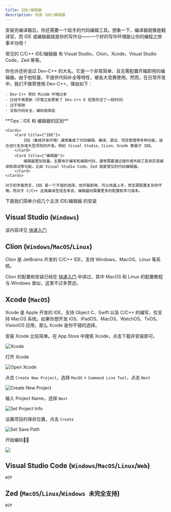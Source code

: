 ```yaml
---
title: IDE/编辑器
description: 安装 IDE/编辑器
---
```


安装完编译器后，你还需要一个趁手的代码编辑工具。想象一下，编译器就像是翻译官，而 IDE 或编辑器就是你的写作台——一个好的写作环境能让你的编程之旅事半功倍！

常见的 C/C++ IDE/编辑器 有 Visual Studio，Clion，Xcode，Visual Studio Code，Zed 等等。

<Callout>
    你也许还听说过 Dev-C++ 的大名。它是一个非常简单、且无需配置开箱即用的编辑器。由于他轻量、不提供代码补全等特性，被各大竞赛使用。然而，在日常开发中，我们不推荐使用 Dev-C++，理由如下：

    - Dev-C++ 带的 MinGW 环境过老
    - 已经不再更新（尽管之前更新了 Dev-C++ 6 短暂的活了一段时间）
    - 过于简陋
    - 没有代码补全，编码效率低
</Callout>

<Callout>
    **Tips：IDE 和 编辑器的区别**

    <Cards>
        <Card title={"IDE"}>
            IDE（集成开发环境）通常集成了代码编辑、编译、调试、项目管理等多种功能，适合进行复杂或大型项目的开发。例如 Visual Studio、CLion、Xcode 都属于 IDE。
        </Card>
        <Card title={"编辑器"}>
            编辑器更加轻量，主要用于编写和编辑代码，通常需要通过插件或外部工具来实现编译和调试等功能。比如 Visual Studio Code、Zed 就是常见的代码编辑器。
        </Card>
    </Cards>

    对于初学者而言，IDE 是一个不错的选择。他开箱即用，可以快速上手，而无需配置复杂的环境。而对于 C/C++ 这类编译型语言来说，编辑器则需要更多的配置和学习成本。
</Callout>

下面我们简单介绍几个主流 IDE/编辑器 的安装

## Visual Studio (`Windows`)

该内容详见 [快速入门](/docs/cpp/start#vs)

## Clion (`Windows`/`MacOS`/`Linux`)

Clion 是 JetBrains 开发的 C/C++ IDE，支持 Windows、MacOS、Linux 等系统。

Clion 的配置和安装已经在 [快速入门](/docs/cpp/start#clion) 中讲过，其中 MacOS 和 Linux 的配置教程与 Windows 类似，这里不过多赘述。

## Xcode (`MacOS`)

Xcode 是 Apple 开发的 IDE，支持 Object C、Swift 以及 C/C++ 的编写，仅支持 MacOS 系统。如果你想开发 iOS、iPadOS、MacOS、WatchOS、TvOS、VisionOS 应用，那么 Xcode 是你不错的选择。

安装 Xcode 比较简单。在 App Store 中搜索 Xcode，点击下载并安装即可。

![Xcode](./images/xcode/1.png)

打开 Xcode

![Open Xcode](./images/xcode/2.png)

点击 `Create New Project`，选择 `MacOS` > `Command Line Tool`，点击 `Next`

![Create New Project](./images/xcode/3.png)

输入 Project Name，选择 `Next`

![Set Project Info](./images/xcode/4.png)

设置项目的保存位置，点击 `Create`

![Set Save Path](./images/xcode/5.png)

开始编码🧑‍💻

![](./images/xcode/6.png)

## Visual Studio Code (`Windows`/`MacOS`/`Linux`/`Web`)

`WIP`

## Zed (`MacOS`/`Linux`/`Windows 未完全支持`)

`WIP`
